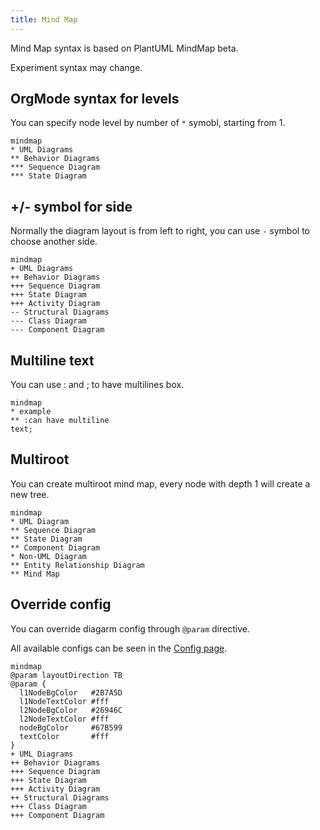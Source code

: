 ```yaml
---
title: Mind Map
---
```


Mind Map syntax is based on PlantUML MindMap beta. 

<span class="badge badge--info">Experiment</span> syntax may change.

## OrgMode syntax for levels

You can specify node level by number of `*` symobl, starting from 1.

```pintora play
mindmap
* UML Diagrams
** Behavior Diagrams
*** Sequence Diagram
*** State Diagram
```

## +/- symbol for side

Normally the diagram layout is from left to right, you can use `-` symbol to choose another side.

```pintora play
mindmap
+ UML Diagrams
++ Behavior Diagrams
+++ Sequence Diagram
+++ State Diagram
+++ Activity Diagram
-- Structural Diagrams
--- Class Diagram
--- Component Diagram
```

## Multiline text

You can use : and ; to have multilines box.

```pintora play
mindmap
* example
** :can have multiline
text;
```

## Multiroot

You can create multiroot mind map, every node with depth 1 will create a new tree.

```pintora play
mindmap
* UML Diagram
** Sequence Diagram
** State Diagram
** Component Diagram
* Non-UML Diagram
** Entity Relationship Diagram
** Mind Map
```

## Override config

You can override diagarm config through `@param` directive.

All available configs can be seen in the [Config page](../configuration/config.md#mindmap).

```pintora play
mindmap
@param layoutDirection TB
@param {
  l1NodeBgColor   #2B7A5D
  l1NodeTextColor #fff
  l2NodeBgColor   #26946C
  l2NodeTextColor #fff
  nodeBgColor     #67B599
  textColor       #fff
}
+ UML Diagrams
++ Behavior Diagrams
+++ Sequence Diagram
+++ State Diagram
+++ Activity Diagram
++ Structural Diagrams
+++ Class Diagram
+++ Component Diagram
```
